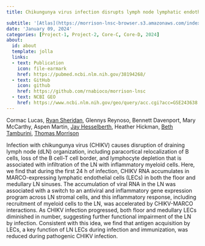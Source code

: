 ```yaml
---
title: Chikungunya virus infection disrupts lymph node lymphatic endothelial cell composition and function via MARCO

subtitle: '[Atlas](https://morrison-lnsc-browser.s3.amazonaws.com/index.html){.link-box-large}'
date: 'January 09, 2024'
categories: [Project-1, Project-2, Core-C, Core-D, 2024]
about:
  id: about
  template: jolla
  links:
  - text: Publication
    icon: file-earmark
    href: https://pubmed.ncbi.nlm.nih.gov/38194268/
  - text: GitHub
    icon: github
    href: https://github.com/rnabioco/morrison-lnsc
  - text: NCBI GEO
    href: https://www.ncbi.nlm.nih.gov/geo/query/acc.cgi?acc=GSE243638
---
```


Cormac Lucas, [Ryan Sheridan](https://orcid.org/0000-0003-4012-3147), Glennys Reynoso, Bennett Davenport, Mary McCarthy, Aspen Martin, [Jay Hesselberth](https://scholar.google.com/citations?user=EnOmNEYAAAAJ), Heather Hickman, [Beth Tamburini](https://orcid.org/0000-0003-1991-231X), [Thomas Morrison](https://scholar.google.com/citations?user=ljkm0eMAAAAJ&hl=en&oi=ao)

Infection with chikungunya virus (CHIKV) causes disruption of draining lymph node (dLN) organization, including paracortical relocalization of B cells, loss of the B cell-T cell border, and lymphocyte depletion that is associated with infiltration of the LN with inflammatory myeloid cells. Here, we find that during the first 24 h of infection, CHIKV RNA accumulates in MARCO-expressing lymphatic endothelial cells (LECs) in both the floor and medullary LN sinuses. The accumulation of viral RNA in the LN was associated with a switch to an antiviral and inflammatory gene expression program across LN stromal cells, and this inflammatory response, including recruitment of myeloid cells to the LN, was accelerated by CHIKV-MARCO interactions. As CHIKV infection progressed, both floor and medullary LECs diminished in number, suggesting further functional impairment of the LN by infection. Consistent with this idea, we find that antigen acquisition by LECs, a key function of LN LECs during infection and immunization, was reduced during pathogenic CHIKV infection.
